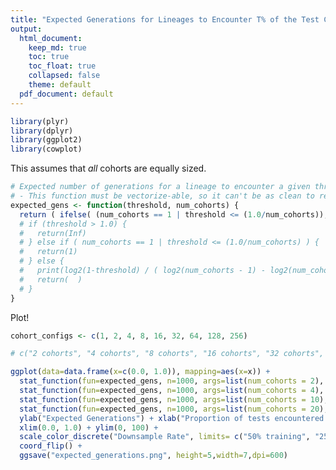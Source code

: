 ```yaml
---
title: "Expected Generations for Lineages to Encounter T% of the Test Case Set with down sampling"
output: 
  html_document: 
    keep_md: true
    toc: true
    toc_float: true
    collapsed: false
    theme: default
  pdf_document: default
---
```


```r
library(plyr)
library(dplyr)
library(ggplot2)
library(cowplot)
```

This assumes that _all_ cohorts are equally sized.

```r
# Expected number of generations for a lineage to encounter a given threshold (e.g., 1/2 or 1/3, etc) of test cases at a given number of (equally sized) cohorts.
# - This function must be vectorize-able, so it can't be as clean to read as I'd like.
expected_gens <- function(threshold, num_cohorts) {
  return ( ifelse( (num_cohorts == 1 | threshold <= (1.0/num_cohorts)), 1, log2(1-threshold) / ( log2(num_cohorts - 1) - log2(num_cohorts) ) ) )
  # if (threshold > 1.0) {
  #   return(Inf)
  # } else if ( num_cohorts == 1 | threshold <= (1.0/num_cohorts) ) { 
  #   return(1)
  # } else {
  #   print(log2(1-threshold) / ( log2(num_cohorts - 1) - log2(num_cohorts) ))
  #   return(  )  
  # }
}

```

Plot!

```r

cohort_configs <- c(1, 2, 4, 8, 16, 32, 64, 128, 256)

# c("2 cohorts", "4 cohorts", "8 cohorts", "16 cohorts", "32 cohorts", "64 cohorts", "128 cohorts", "256 cohorts")

ggplot(data=data.frame(x=c(0.0, 1.0)), mapping=aes(x=x)) +
  stat_function(fun=expected_gens, n=1000, args=list(num_cohorts = 2), aes(colour="50% training")) +
  stat_function(fun=expected_gens, n=1000, args=list(num_cohorts = 4), aes(colour="25% training")) +
  stat_function(fun=expected_gens, n=1000, args=list(num_cohorts = 10), aes(colour="10% training")) +
  stat_function(fun=expected_gens, n=1000, args=list(num_cohorts = 20), aes(colour="5% training")) +
  ylab("Expected Generations") + xlab("Proportion of tests encountered by a lineage") +
  xlim(0.0, 1.0) + ylim(0, 100) +
  scale_color_discrete("Downsample Rate", limits= c("50% training", "25% training", "10% training", "5% training")) + 
  coord_flip() +
  ggsave("expected_generations.png", height=5,width=7,dpi=600)

```
